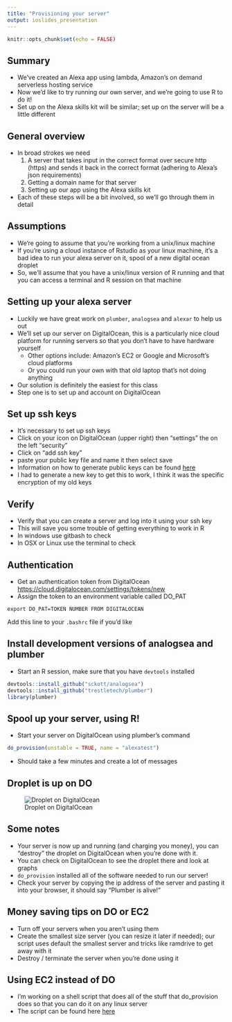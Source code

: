 ```yaml
---
title: "Provisioning your server"
output: ioslides_presentation
---
```


```r
knitr::opts_chunk$set(echo = FALSE)
```

## Summary

- We've created an Alexa app using lambda, Amazon's on demand serverless hosting service
- Now we'd like to try running our own server, and we're going to use R to do it!
- Set up on the Alexa skills kit will be similar; set up on the server will
be a little different

## General overview
- In broad strokes we need
  1. A server that takes input in the correct format over secure http (https) and sends it back in the correct format (adhering to Alexa's json requirements)
  2. Getting a domain name for that server
  3. Setting up our app using the Alexa skills kit
- Each of these steps will be a bit involved, so we'll go through them in detail

## Assumptions
- We're going to assume that you're working from a unix/linux machine
- If you're using a cloud instance of Rstudio as your linux machine, 
it's a bad idea to run your alexa server on it, spool of a new digital ocean droplet
- So, we'll assume that you have a unix/linux version of R running and that
you can access a terminal and R session on that machine

## Setting up your alexa server
- Luckily we have great work on `plumber`, `analogsea` and `alexar` to help us out
- We'll set up our server on DigitalOcean, this is a particularly nice 
cloud platform for running servers so that you don't have to have hardware yourself
  - Other options include: Amazon's EC2 or Google and Microsoft's cloud platforms
  - Or you could run your own with that old laptop that's not doing anything
- Our solution is definitely the easiest for this class
- Step one is to set up and account on DigitalOcean

## Set up ssh keys
- It's necessary to set up ssh keys
- Click on your icon on DigitalOcean (upper right) then "settings" the on the left "security"
- Click on "add ssh key"
- paste your public key file and name it then select save
- Information on how to generate public keys can be found [here](https://www.digitalocean.com/community/tutorials/how-to-use-ssh-keys-with-digitalocean-droplets)
- I had to generate a new key to get this to work, I think it was the specific encryption
of my old keys

## Verify 
- Verify that you can create a server and log into it using your ssh key
- This will save you some trouble of getting everything to work in R
- In windows use gitbash to check
- In OSX or Linux use the terminal to check

## Authentication
- Get an authentication token from DigitalOcean [https://cloud.digitalocean.com/settings/tokens/new](https://cloud.digitalocean.com/settings/tokens/new)
- Assign the token to an environment variable called DO_PAT
```
export DO_PAT=TOKEN NUMBER FROM DIGITALOCEAN
```
Add this line to your `.bashrc` file if you'd like


## Install development versions of analogsea and plumber
- Start an R session, make sure that you have `devtools` installed

```r
devtools::install_github("sckott/analogsea")
devtools::install_github("trestletech/plumber")
library(plumber)
```

## Spool up your server, using R!
- Start your server on DigitalOcean using plumber's command

```r
do_provision(unstable = TRUE, name = "alexatest")
```

- Should take a few minutes and create a lot of messages


## Droplet is up on DO

![Droplet on DigitalOcean](images/1.png)

## Some notes
- Your server is now up and running (and charging you money), you can "destroy" the droplet on DigitalOcean when you're done with it.
- You can check on DigitalOcean to see the droplet there and look at graphs
- `do_provision` installed all of the software needed to run our server!
- Check your server by copying the ip address of the server and pasting
it into your browser, it should say "Plumber is alive!"

## Money saving tips on DO or EC2
- Turn off your servers when you aren't using them
- Create the smallest size server (you can resize it later if needed); our 
script uses default the smallest server and tricks like ramdrive to get
away with it
- Destroy / terminate the server when you're done using it

## Using EC2 instead of DO
- I'm working on a shell script that does all of the stuff that do_provision does
  so that you can do it on any linux server
- The script can be found here [here](https://github.com/bcaffo/alexaai/blob/master/lectures/03_using_plumber/install.sh)

